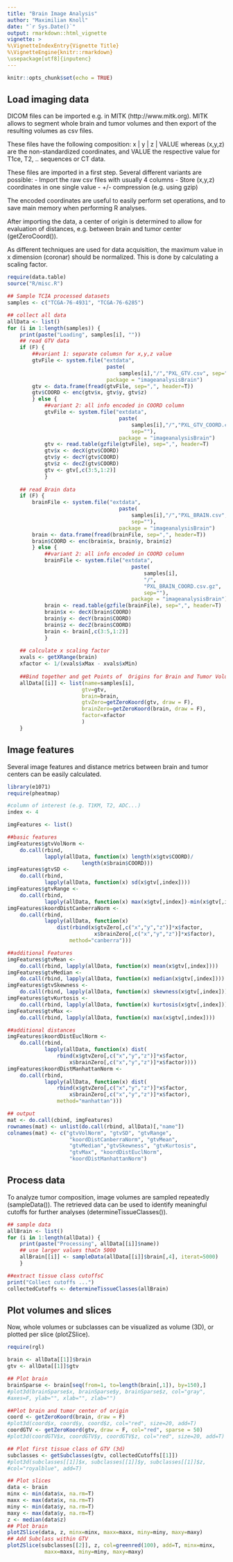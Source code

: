 ```yaml
---
title: "Brain Image Analysis"
author: "Maximilian Knoll"
date: "`r Sys.Date()`"
output: rmarkdown::html_vignette
vignette: >
%\VignetteIndexEntry{Vignette Title}
%\VignetteEngine{knitr::rmarkdown}
\usepackage[utf8]{inputenc} 
---
```


```r
knitr::opts_chunk$set(echo = TRUE)
```

## Load imaging data 

DICOM files can be imported e.g. in MITK (http://www.mitk.org). MITK allows to 
segment whole brain and tumor volumes and then export of the resulting volumes 
as csv files.

These files have the following composition:
x | y | z | VALUE 
whereas (x,y,z) are the non-standardized coordinates, and VALUE the respective
value for T1ce, T2, .. sequences or CT data.

These files are imported in a first step. Several different variants are
possible:
- Import the raw csv files with usually 4 columns
- Store (x,y,z) coordinates in one single value
- +/- compression (e.g. using gzip)

The encoded coordinates are useful to easily perform set operations, and to
save main memory when performing R analyses.

After importing the data, a center of origin is determined to allow for 
evaluation of distances, e.g. between brain and tumor center (getZeroCoord()).

As different techniques are used for data acquisition, the maximum value in
x dimension (coronar) should be normalized. This is done by calculating a
scaling factor.


```r
require(data.table)
source("R/misc.R")

## Sample TCIA processed datasets
samples <- c("TCGA-76-4931", "TCGA-76-6285")

## collect all data
allData <- list()
for (i in 1:length(samples)) {
    print(paste("Loading", samples[i], ""))
    ## read GTV data
    if (F) {
        ##variant 1: separate columsn for x,y,z value
        gtvFile <- system.file("extdata", 
                                paste(
                                    samples[i],"/","PXL_GTV.csv", sep=""), 
                                package = "imageanalysisBrain")
        gtv <- data.frame(fread(gtvFile, sep=",", header=T))
        gtv$COORD <- enc(gtv$x, gtv$y, gtv$z)
        } else {
            ##variant 2: all info encoded in COORD column
            gtvFile <- system.file("extdata", 
                                    paste(
                                        samples[i],"/","PXL_GTV_COORD.csv.gz", 
                                        sep=""),
                                    package = "imageanalysisBrain")
            gtv <- read.table(gzfile(gtvFile), sep=",", header=T)
            gtv$x <- decX(gtv$COORD)
            gtv$y <- decY(gtv$COORD)
            gtv$z <- decZ(gtv$COORD)
            gtv <- gtv[,c(3:5,1:2)]
            }
    
    ## read Brain data
    if (F) {
        brainFile <- system.file("extdata", 
                                    paste(
                                        samples[i],"/","PXL_BRAIN.csv", 
                                        sep=""), 
                                    package = "imageanalysisBrain")
        brain <- data.frame(fread(brainFile, sep=",", header=T))
        brain$COORD <- enc(brain$x, brain$y, brain$z)
        } else {
            ##variant 2: all info encoded in COORD column
            brainFile <- system.file("extdata", 
                                        paste(
                                            samples[i],
                                            "/",
                                            "PXL_BRAIN_COORD.csv.gz", 
                                            sep=""), 
                                        package = "imageanalysisBrain")
            brain <- read.table(gzfile(brainFile), sep=",", header=T)
            brain$x <- decX(brain$COORD)
            brain$y <- decY(brain$COORD)
            brain$z <- decZ(brain$COORD)
            brain <- brain[,c(3:5,1:2)]
            }
    
    ## calculate x scaling factor 
    xvals <- getXRange(brain)
    xfactor <- 1/(xvals$xMax - xvals$xMin)
    
    ##Bind together and get Points of  Origins for Brain and Tumor Volumes
    allData[[i]] <- list(name=samples[i],
                        gtv=gtv,
                        brain=brain,
                        gtvZero=getZeroKoord(gtv, draw = F),
                        brainZero=getZeroKoord(brain, draw = F),
                        factor=xfactor
                        )
    }
```


## Image features 

Several image features and distance metrics between brain and tumor centers 
can be easily calculated. 

```r
library(e1071) 
require(pheatmap)

#column of interest (e.g. T1KM, T2, ADC...)
index <- 4

imgFeatures <- list()

##basic features
imgFeatures$gtvVolNorm <- 
    do.call(rbind, 
            lapply(allData, function(x) length(x$gtv$COORD)/
                        length(x$brain$COORD)))
imgFeatures$gtvSD <- 
    do.call(rbind, 
            lapply(allData, function(x) sd(x$gtv[,index])))
imgFeatures$gtvRange <- 
    do.call(rbind, 
            lapply(allData, function(x) max(x$gtv[,index])-min(x$gtv[,index])))
imgFeatures$koordDistCanberraNorm <- 
    do.call(rbind, 
            lapply(allData, function(x) 
                dist(rbind(x$gtvZero[,c("x","y","z")]*x$factor, 
                            x$brainZero[,c("x","y","z")]*x$factor), 
                    method="canberra")))

##additional Features
imgFeatures$gtvMean <- 
    do.call(rbind, lapply(allData, function(x) mean(x$gtv[,index])))
imgFeatures$gtvMedian <- 
    do.call(rbind, lapply(allData, function(x) median(x$gtv[,index])))
imgFeatures$gtvSkewness <- 
    do.call(rbind, lapply(allData, function(x) skewness(x$gtv[,index])))
imgFeatures$gtvKurtosis <- 
    do.call(rbind, lapply(allData, function(x) kurtosis(x$gtv[,index])))
imgFeatures$gtvMax <- 
    do.call(rbind, lapply(allData, function(x) max(x$gtv[,index])))

##additional distances 
imgFeatures$koordDistEuclNorm <- 
    do.call(rbind, 
            lapply(allData, function(x) dist(
                rbind(x$gtvZero[,c("x","y","z")]*x$factor, 
                    x$brainZero[,c("x","y","z")]*x$factor))))
imgFeatures$koordDistManhattanNorm <- 
    do.call(rbind, 
            lapply(allData, function(x) dist(
                rbind(x$gtvZero[,c("x","y","z")]*x$factor, 
                    x$brainZero[,c("x","y","z")]*x$factor), 
                method="manhattan")))

## output
mat <- do.call(cbind, imgFeatures)
rownames(mat) <- unlist(do.call(rbind, allData)[,"name"])
colnames(mat) <- c("gtvVolNorm", "gtvSD", "gtvRange", 
                    "koordDistCanberraNorm", "gtvMean", 
                    "gtvMedian","gtvSkewness", "gtvKurtosis", 
                    "gtvMax", "koordDistEuclNorm", 
                    "koordDistManhattanNorm")
```


## Process data

To analyze tumor composition, image volumes are sampled repeatedly 
(sampleData()). The retrieved data can be used to identify meaningful 
cutoffs for further analyses (determineTissueClasses()).

```r
## sample data 
allBrain <- list()
for (i in 1:length(allData)) {
    print(paste("Processing", allData[[i]]$name))
    ## use larger values thaCn 5000
    allBrain[[i]] <- sampleData(allData[[i]]$brain[,4], iterat=5000)
    }

##extract tissue class cutoffsC
print("Collect cutoffs ...")
collectedCutoffs <- determineTissueClasses(allBrain)
```


## Plot volumes and slices

Now, whole volumes or subclasses can be visualized as volume (3D), 
or plotted per slice (plotZSlice).  


```r
require(rgl)

brain <- allData[[1]]$brain
gtv <- allData[[1]]$gtv

## Plot brain 
brainSparse <- brain[seq(from=1, to=length(brain[,1]), by=150),]
#plot3d(brainSparse$x, brainSparse$y, brainSparse$z, col="gray", 
#axes=F, ylab="", xlab="", zlab="")

##Plot brain and tumor center of origin
coord <- getZeroKoord(brain, draw = F)
#plot3d(coord$x, coord$y, coord$z, col="red", size=20, add=T)
coordGTV <- getZeroKoord(gtv, draw = F, col="red", sparse = 50)
#plot3d(coordGTV$x, coordGTV$y, coordGTV$z, col="red", size=20, add=T)

## Plot first tissue class of GTV (3d)
subclasses <- getSubclasses(gtv, collectedCutoffs[[1]])
#plot3d(subclasses[[1]]$x, subclasses[[1]]$y, subclasses[[1]]$z,
#col="royalblue", add=T)

## Plot slices 
data <- brain
minx <- min(data$x, na.rm=T)
maxx <- max(data$x, na.rm=T)
miny <- min(data$y, na.rm=T)
maxy <- max(data$y, na.rm=T)
z <- median(data$z)
## Plot brain
plotZSlice(data, z, minx=minx, maxx=maxx, miny=miny, maxy=maxy)
## Add Subclass within GTV
plotZSlice(subclasses[[2]], z, col=greenred(100), add=T, minx=minx, 
            maxx=maxx, miny=miny, maxy=maxy)
```



